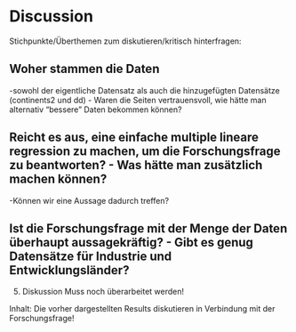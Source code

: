 # Discussion

Stichpunkte/Überthemen zum diskutieren/kritisch hinterfragen:

## Woher stammen die Daten
-sowohl der eigentliche Datensatz als auch die hinzugefügten Datensätze (continents2 und dd) - Waren die Seiten vertrauensvoll, wie hätte man alternativ "bessere" Daten bekommen können?

## Reicht es aus, eine einfache multiple lineare regression zu machen, um die Forschungsfrage zu beantworten? - Was hätte man zusätzlich machen können?
-Können wir eine Aussage dadurch treffen?

## Ist die Forschungsfrage mit der Menge der Daten überhaupt aussagekräftig? - Gibt es genug Datensätze für Industrie und Entwicklungsländer?

5. Diskussion
Muss noch überarbeitet werden!

Inhalt:
Die vorher dargestellten Results diskutieren in Verbindung mit der Forschungsfrage!